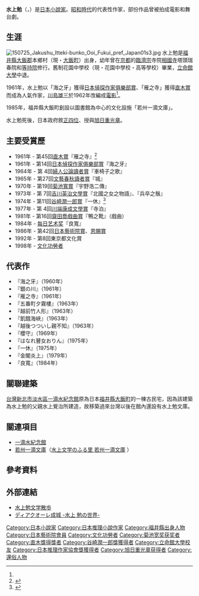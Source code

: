 {{Infobox 作家
| name          = 水上 勉<br />（みずかみ つとむ）
| image         = Minakami Tsutomu.jpg
| imagesize     = 180px
| caption       = <small>河出書房新社『文藝』第2巻第10号(1963)より</small>
| pseudonym     = 水上 勉（みずかみ つとむ）
| birth_name    =
| birth_date    = [[1919年|1919年]][[3月8日|3月8日]]
| birth_place   = {{flagicon|JPN}} [[福井縣|福井縣]][[大飯郡|大飯郡]]本郷村（現：おおい町）
| death_date    = {{death date and age|2004|9|8|1919|3|8}}
| death_place   = {{flagicon|JPN}} [[長野縣|長野縣]][[東御市|東御市]]
| occupation    = [[小說家|小說家]]
| language      = [[日語|日語]]
| nationality   = {{JPN}}
| education     =
| alma_mater    = [[立命館大學|立命館大學]]國文科肄業
| period        = [[1947年|1947年]] - [[2004年|2004年]]
| genre         = 
| subject       =
| movement      =
| notableworks  = 『[[雁の寺|雁の寺]]』（1961年）<br />『[[越前竹人形|越前竹人形]]』（1963年）<br />『[[飢餓海峡|飢餓海峡]]』（1963年）<br />『[[一休|一休]]』（1975年）<br />『[[金閣炎上|金閣炎上]]』（1979年）
| awards        = [[日本推理作家協會獎|日本推理作家協會獎]]（1961年）<br />[[直木獎|直木獎]]（1961年）<br />文藝春秋讀者獎（1965年）<br />[[婦人公論讀者獎|婦人公論讀者獎]]（1966年）<br />[[菊池寬獎|菊池寬獎]]（1970年）<br />[[吉川英治文学獎|吉川英治文学獎]]（1973年）<br />[[谷崎潤一郎獎|谷崎潤一郎獎]]（1975年）<br />[[川端康成文學獎|川端康成文學獎]]（1977年）<br />[[齋田喬戲曲獎|齋田喬戲曲獎]]（1981年）<br />[[每日艺术奖|每日艺术奖]]（1984年）<br />[[日本藝術院獎|日本藝術院獎]]・[[恩賜賞|恩賜賞]]（1986年）<br />[[旭日重光章|旭日重光章]]（2004年）
| debut_works   = 
| spouse        =
| partner       =
| children      =
| relations     =
| influences    =
| influenced    =
| signature     =
| website       =
<!--| footnotes     = -->
}}

{{japanese|image=|japanese=水上 勉|kana=みずかみ つとむ <br>（みなかみ つとむ）|romaji= Mizukami Tsutomu<br> (Minakami Tsutomu)}}
'''水上勉'''（{{lang-ja|水上 勉}}，{{bd|1919年|3月8日|2004年|9月8日|catIdx=Minakami Tsutomu}}）是[[日本|日本]][[小說家|小說家]]。[[昭和時代|昭和時代]]的代表性作家，部份作品曾被拍成電影和舞台劇。

==生涯==
[[File:150725_Jakushu_Itteki-bunko_Ooi_Fukui_pref_Japan01s3.jpg|thumb]]
水上勉是[[福井縣|福井縣]][[大飯郡|大飯郡]]本鄉村（現・[[大飯町|大飯町]]）出身，幼年曾在[[京都|京都]]的[[臨濟宗|臨濟宗]]寺院[[相國寺|相國寺]]塔頭瑞春院和[[等持院|等持院]]修行。舊制花園中學校（現・花園中學校・高等學校）畢業，[[立命館大學|立命館大學]]中退。

1961年，水上勉以「海之牙」獲得[[日本偵探作家俱樂部賞|日本偵探作家俱樂部賞]]、「雁之寺」獲得[[直木賞|直木賞]]而成為人氣作家，[[川島雄三|川島雄三]]於1962年改編成[[電影|電影]]<ref name=naoki />。

1985年，福井縣大飯町創設以圖書館為中心的文化設施「若州一滴文庫」。

水上勉死後，日本政府敘[[正四位|正四位]]、授與[[旭日章|旭日重光章]]。

==主要受賞歷==
* 1961年 - 第45回[[直木賞|直木賞]]『雁之寺』<ref name=naoki>{{cite web|url=http://www.bunshun.co.jp/shinkoukai/award/naoki/list.html|language=ja|title=直木賞受賞者一覧|publisher=日本文学振興会|access-date=August 15, 2018|archive-date=2019-04-05|archive-url=https://web.archive.org/web/20190405041954/http://www.bunshun.co.jp/shinkoukai/award/naoki/list.html|dead-url=no}}</ref>
* 1961年 - 第14回[[日本偵探作家俱樂部賞|日本偵探作家俱樂部賞]]『海之牙』
* 1964年 - 第 4回[[婦人公論讀者賞|婦人公論讀者賞]]『車椅子之歌』
* 1965年 - 第27回[[文艺春秋读者奖|文藝春秋讀者賞]]『城』
* 1970年 - 第19回[[菊池寬賞|菊池寬賞]]『宇野浩二傳』
* 1973年 - 第 7回[[吉川英治文學賞|吉川英治文學賞]]『北國之女之物語』、『兵卒之鬚』
* 1974年 - 第11回[[谷崎潤一郎賞|谷崎潤一郎賞]]『一休』<ref name=tanizaki>{{cite web|url=http://www.chuko.co.jp/aword/tanizaki/|language=ja|title=谷崎潤一郎賞受賞作品一覧|publisher=[[Chuokoron-Shinsha|Chuokoron-Shinsha]]|access-date=August 15, 2018|archive-date=2019-08-31|archive-url=https://web.archive.org/web/20190831060413/http://www.chuko.co.jp/aword/tanizaki/|dead-url=no}}</ref>
* 1977年 - 第 4回[[川端康成文學賞|川端康成文學賞]]『寺泊』
* 1981年 - 第16回[[齋田喬戲曲賞|齋田喬戲曲賞]]『鴨之靴』（戲曲）
* 1984年 - [[每日艺术奖|每日艺术奖]]『良寬』
* 1986年 - 第42回[[日本藝術院賞|日本藝術院賞]]、[[日本藝術院恩賜賞|恩賜賞]]
* 1992年 - 第8回東京都文化賞
* 1998年 - [[文化功勞者|文化功勞者]]

==代表作==
*『海之牙』（1960年）
*『銀の川』（1961年）
*『雁之寺』（1961年）
*『五番町夕霧樓』（1963年）
*『越前竹人形』（1963年）
*『飢餓海峽』（1963年）
*『越後つついし親不知』（1963年）
*『櫻守』（1969年）
*『はなれ瞽女おりん』（1975年）
*『一休』（1975年）
*『金閣炎上』（1979年）
*『良寬』（1984年）

==關聯建築==
[[台灣|台灣]][[新北市|新北市]][[淡水區|淡水區]][[一滴水紀念館|一滴水紀念館]]原為日本[[福井縣|福井縣]][[大飯町|大飯町]]的一棟古民宅，因為該建築為水上勉的父親水上覺治所建造，故移築過來台灣以後在館內還設有水上勉文庫。

==關連項目==
{{Commonscat|Mizukami Tsutomu}}
*[[一滴水紀念館|一滴水紀念館]]
*[[若州一滴文庫|若州一滴文庫]]（[http://www.itteki.jp/ 水上文学のふる里 若州一滴文庫] {{Wayback|url=http://www.itteki.jp/ |date=20091013034004 }}）

==參考資料==
{{reflist}}

==外部連結==
*[http://comet.tamacc.chuo-u.ac.jp/bungakusanpo/mizukami/mizukami 水上勉文学散歩] {{Wayback|url=http://comet.tamacc.chuo-u.ac.jp/bungakusanpo/mizukami/mizukami |date=20100418081909 }}
*[https://web.archive.org/web/20090204110201/http://nomu.com/new/dc-seijo/mizukami/index.html ディアクオーレ成城 -水上 勉の世界-]

{{每日艺术奖}}
{{Authority control}}
{{DEFAULTSORT:Minakami Tsutomu}} 
[[Category:日本小說家|Category:日本小說家]]
[[Category:日本推理小說作家|Category:日本推理小說作家]]
[[Category:福井縣出身人物|Category:福井縣出身人物]]
[[Category:日本藝術院會員|Category:日本藝術院會員]]
[[Category:文化功勞者|Category:文化功勞者]]
[[Category:菊池宽奖获奖者|Category:菊池宽奖获奖者]]
[[Category:直木獎得獎者|Category:直木獎得獎者]]
[[Category:谷崎潤一郎獎獲得者|Category:谷崎潤一郎獎獲得者]]
[[Category:立命館大學校友|Category:立命館大學校友]]
[[Category:日本推理作家協會獎獲得者|Category:日本推理作家協會獎獲得者]]
[[Category:旭日重光章获得者|Category:旭日重光章获得者]]
[[Category:還俗人物|Category:還俗人物]]